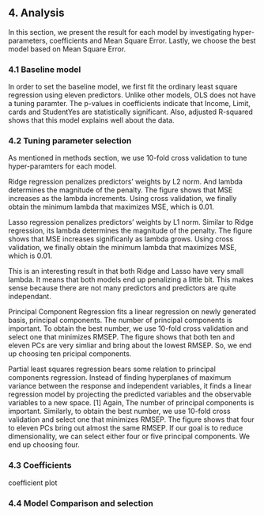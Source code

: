 ## 4. Analysis
In this section, we present the result for each model by investigating hyper-parameters, coefficients and Mean Square Error. Lastly, we choose the best model based on Mean Square Error.

### 4.1 Baseline model
In order to set the baseline model, we first fit the ordinary least square regression using eleven predictors. Unlike other models, OLS does not have a tuning paramter. The p-values in coefficients indicate that Income, Limit, cards and StudentYes are statistically significant. Also, adjusted R-squared shows that this model explains well about the data. 

### 4.2 Tuning parameter selection
As mentioned in methods section, we use 10-fold cross validation to tune hyper-paramters for each model. 

Ridge regression penalizes predictors' weights by L2 norm. And lambda determines the magnitude of the penalty. The figure shows that MSE increases as the lambda increments. Using cross validation, we finally obtain the minimum lambda that maximizes MSE, which is 0.01. 

Lasso regression penalizes predictors' weights by L1 norm. Similar to Ridge regression, its lambda determines the magnitude of the penalty. The figure shows that MSE increases significanly as lambda grows. Using cross validation, we finally obtain the minimum lambda that maximizes MSE, which is 0.01. 

This is an interesting result in that both Ridge and Lasso have very small lambda. It means that both models end up penalizing a little bit. This makes sense because there are not many predictors and predictors are quite independant. 

Principal Component Regression fits a linear regression on newly generated basis, principal components. The number of principal components is important. To obtain the best number, we use 10-fold cross validation and select one that minimizes RMSEP. The figure shows that both ten and eleven PCs are very simliar and bring about the lowest RMSEP. So, we end up choosing ten pricipal components.

Partial least squares regression bears some relation to principal components regression. Instead of finding hyperplanes of maximum variance between the response and independent variables, it finds a linear regression model by projecting the predicted variables and the observable variables to a new space. [1] Again, The number of principal components is important. Similarly, to obtain the best number, we use 10-fold cross validation and select one that minimizes RMSEP. The figure shows that four to eleven PCs bring out almost the same RMSEP. If our goal is to reduce dimensionality, we can select either four or five principal components. We end up choosing four.

### 4.3 Coefficients

coefficient plot

### 4.4 Model Comparison and selection



